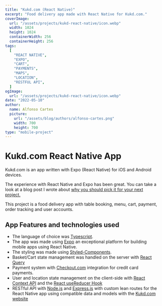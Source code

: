 ```yaml
---
title: "Kukd.com (React Native)"
excerpt: "Food delivery app made with React Native for Kukd.com."
coverImage:
  url: "/assets/projects/kukd-react-native/icon.webp"
  width: 1024
  height: 1024
  containerWidth: 256
  containerHeight: 256
tags:
  [
    "REACT NATIVE",
    "EXPO",
    "CART",
    "PAYMENTS",
    "MAPS",
    "LOCATION",
    "RESTFUL API",
  ]
ogImage:
  url: "/assets/projects/kukd-react-native/icon.webp"
date: "2022-05-10"
author:
  name: Alfonso Cartes
  picture:
    url: "/assets/blog/authors/alfonso-cartes.png"
    width: 700
    height: 700
type: "mobile-project"
---
```


# Kukd.com React Native App

Kukd.com is an app written with Expo (React Native) for iOS and Android devices.

The experience with React Native and Expo has been great. You can take a look at a blog post I wrote about [why you should pick it for your next project.](https://cartes.dev/blog/posts/why-react-native-for-your-business)

This project is a food delivery app with table booking, menu, cart, payment, order tracking and user accounts.

<Carousel post="kukd-react-native-iphone" />

## App Features and technologies used

- The language of choice was [Typescript](https://www.typescriptlang.org/).
- The app was made using [Expo](https://expo.io) an exceptional platform for building mobile apps using React Native.
- The styling was made using [Styled-Components](https://www.styled-components.com/).
- Basket/Cart state management was handled on the server with [React Query](https://react-query.tanstack.com/)
- Payment system with [Checkout.com](https://www.checkout.com/) integration for credit card payments.
- User and location state management on the client-side with [React Context API](https://reactjs.org/docs/context.html) and the [React useReducer Hook](https://reactjs.org/docs/hooks-reference.html#usereducer)
- RESTful API with [Node.js](https://nodejs.org/) and [Express.js](https://expressjs.com/) with custom lean routes for the React Native app using compatible data and models with the [Kukd.com website](https://cartes.dev/portfolio/web-development/web-projects/kukd)

<Carousel post="kukd-react-native-other" />
